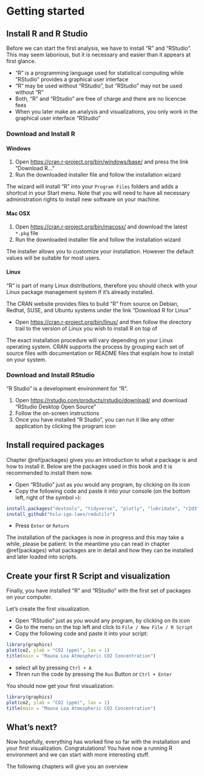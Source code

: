 # Getting started
## Install R and R Studio {#installation}
Before we can start the first analysis, we have to install "R" and "RStudio". This may seem laborious, but it is necessary and easier than it appears at first glance.

- "R" is a programming language used for statistical computing while "RStudio" provides a graphical user interface
- "R" may be used without "RStudio", but "RStudio" may not be used without "R"
- Both, "R" and "RStudio" are free of charge and there are no licencse fees
- When you later make an analysis and visualizations, you only work in the graphical user interface "RStudio"

### Download and Install R
#### Windows

1. Open <a href="https://cran.r-project.org/bin/windows/base/" target="_blank">https://cran.r-project.org/bin/windows/base/</a> and press the link "Download R..."
1. Run the downloaded installer file and follow the installation wizard

The wizard will install "R" into your `Program Files` folders and adds a shortcut in your Start menu. Note that you will need to have all necessary administration rights to install new software on your machine.

#### Mac OSX
1. Open <a href="https://cran.r-project.org/bin/macosx/" target="_blank">https://cran.r-project.org/bin/macosx/</a> and download the latest `*.pkg` file
1. Run the downloaded installer file and follow the installation wizard

The installer allows you to customize your installation. However the default values will be suitable for most users.

#### Linux
"R" is part of many Linux distributions, therefore you should check with your Linux package management system if it's already installed.

The CRAN website provides files to build "R" from source on Debian, Redhat, SUSE, and Ubuntu systems under the link “Download R for Linux”

- Open <a href="https://cran.r-project.org/bin/linux/" target="_blank">https://cran.r-project.org/bin/linux/</a> and then follow the directory trail to the version of Linux you wish to install R on top of

The exact installation procedure will vary depending on your Linux operating system. CRAN supports the process by grouping each set of source files with documentation or README files that explain how to install on your system.

### Download and Install RStudio
"R Studio" is a development environment for "R".

1. Open <a href="https://rstudio.com/products/rstudio/download/" target="_blank">https://rstudio.com/products/rstudio/download/</a> and download "RStudio Desktop Open Source"
1. Follow the on-screen instructions
1. Once you have installed "R Studio", you can run it like any other application by clicking the program icon 

## Install required packages
Chapter \@ref(packages) gives you an introduction to what a package is and how to install it. Below are the packages used in this book and it is recommended to install them now.

- Open "RStudio" just as you would any program, by clicking on its icon
- Copy the following code and paste it into your console (on the bottom left, right of the symbol `>`):
```r
install.packages("devtools", "tidyverse", "plotly", "lubridate", "r2d3")
install_github("hslu-ige-laes/redutils")
```
- Press `Enter` or `Return`

The installation of the packages is now in progress and this may take a while, please be patient. In the meantime you can read in chapter \@ref(packages) what packages are in detail and how they can be installed and later loaded into scripts.

## Create your first R Script and visualization
Finally, you have installed "R" and "RStudio" with the first set of packages on your computer.

Let's create the first visualization.

- Open "RStudio" just as you would any program, by clicking on its icon
- Go to the menu on the top left and click to `File / New File / R Script`
- Copy the following code and paste it into your script:
```r
library(graphics)
plot(co2, ylab = "CO2 (ppm)", las = 1)
title(main = "Mauna Loa Atmospheric CO2 Concentration")
```
- select all by pressing `Ctrl + A`
- Thren run the code by pressing the `Run` Button or `Ctrl + Enter`

You should now get your first visualization:
```r
library(graphics)
plot(co2, ylab = "CO2 (ppm)", las = 1)
title(main = "Mauna Loa Atmospheric CO2 Concentration")
```

## What's next?
Now hopefully, everything has worked fine so far with the installation and your first visualization.
Congratulations! You have now a running R environment and we can start with more interesting stuff.

The following chapters will give you an overview 
